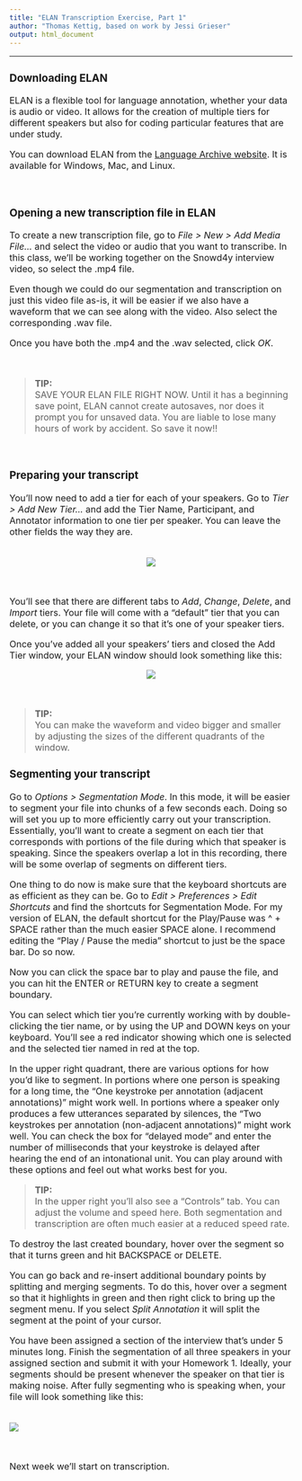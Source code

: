 ```yaml
---
title: "ELAN Transcription Exercise, Part 1"
author: "Thomas Kettig, based on work by Jessi Grieser"
output: html_document
---
```

<font size= "3.5">

***
### __Downloading ELAN__
ELAN is a flexible tool for language annotation, whether your data is audio or video. It allows for the creation of multiple tiers for different speakers but also for coding particular features that are under study. 

You can download ELAN from the [Language Archive website](https://archive.mpi.nl/tla/elan/download). It is available for Windows, Mac, and Linux.

<br>

### __Opening a new transcription file in ELAN__
To create a new transcription file, go to _File > New > Add Media File..._ and select the video or audio that you want to transcribe. In this class, we'll be working together on the Snowd4y interview video, so select the .mp4 file.

Even though we could do our segmentation and transcription on just this video file as-is, it will be easier if we also have a waveform that we can see along with the video. Also select the corresponding .wav file. 

Once you have both the .mp4 and the .wav selected, click _OK_.


<br>

> __TIP:__  
SAVE YOUR ELAN FILE RIGHT NOW. Until it has a beginning save point, ELAN cannot create autosaves, nor does it prompt you for unsaved data. You are liable to lose many hours of work by accident. So save it now!!

<br>

### __Preparing your transcript__

You'll now need to add a tier for each of your speakers. Go to _Tier > Add New Tier..._ and add the Tier Name, Participant, and Annotator information to one tier per speaker. You can leave the other fields the way they are.

<br>
<center>
![](./images/add_tier.png)
</center>
<br>

You'll see that there are different tabs to _Add_, _Change_, _Delete_, and _Import_ tiers. Your file will come with a "default" tier that you can delete, or you can change it so that it's one of your speaker tiers.

Once you've added all your speakers' tiers and closed the Add Tier window, your ELAN window should look something like this:
<br>

<center>
![](./images/annotation_mode.png)
</center>
<br>

> __TIP:__  
You can make the waveform and video bigger and smaller by adjusting the sizes of the different quadrants of the window.

### __Segmenting your transcript__

Go to _Options > Segmentation Mode_. In this mode, it will be easier to segment your file into chunks of a few seconds each. Doing so will set you up to more efficiently carry out your transcription. Essentially, you'll want to create a segment on each tier that corresponds with portions of the file during which that speaker is speaking. Since the speakers overlap a lot in this recording, there will be some overlap of segments on different tiers.

One thing to do now is make sure that the keyboard shortcuts are as efficient as they can be. Go to _Edit > Preferences > Edit Shortcuts_ and find the shortcuts for Segmentation Mode. For my version of ELAN, the default shortcut for the Play/Pause was ^ + SPACE rather than the much easier SPACE alone. I recommend editing the "Play / Pause the media" shortcut to just be the space bar. Do so now.

Now you can click the space bar to play and pause the file, and you can hit the ENTER or RETURN key to create a segment boundary.

You can select which tier you're currently working with by double-clicking the tier name, or by using the UP and DOWN keys on your keyboard. You'll see a red indicator showing which one is selected and the selected tier named in red at the top.

In the upper right quadrant, there are various options for how you'd like to segment. In portions where one person is speaking for a long time, the "One keystroke per annotation (adjacent annotations)" might work well. In portions where a speaker only produces a few utterances separated by silences, the "Two keystrokes per annotation (non-adjacent annotations)" might work well. You can check the box for "delayed mode" and enter the number of milliseconds that your keystroke is delayed after hearing the end of an intonational unit. You can play around with these options and feel out what works best for you.

> __TIP:__  
In the upper right you'll also see a "Controls" tab. You can adjust the volume and speed here. Both segmentation and transcription are often much easier at a reduced speed rate.

To destroy the last created boundary, hover over the segment so that it turns green and hit BACKSPACE or DELETE.

You can go back and re-insert additional boundary points by splitting and merging segments. To do this, hover over a segment so that it highlights in green and then right click to bring up the segment menu. If you select _Split Annotation_ it will split the segment at the point of your cursor.

You have been assigned a section of the interview that's under 5 minutes long. Finish the segmentation of all three speakers in your assigned section and submit it with your Homework 1. Ideally, your segments should be present whenever the speaker on that tier is making noise. After fully segmenting who is speaking when, your file will look something like this:

<br>
![](./images/segmentation_mode.png)
</center>
<br>

Next week we'll start on transcription.


